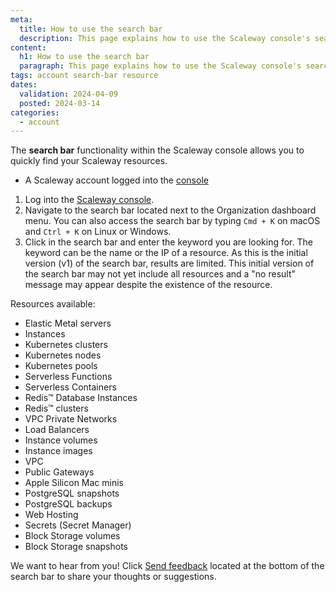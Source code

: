 ```yaml
---
meta:
  title: How to use the search bar
  description: This page explains how to use the Scaleway console's search bar
content:
  h1: How to use the search bar
  paragraph: This page explains how to use the Scaleway console's search bar
tags: account search-bar resource
dates:
  validation: 2024-04-09
  posted: 2024-03-14
categories:
  - account
---
```


The **search bar** functionality within the Scaleway console allows you to quickly find your Scaleway resources.

<Macro id="requirements" />

- A Scaleway account logged into the [console](https://console.scaleway.com)

1. Log into the [Scaleway console](https://console.scaleway.com).
2. Navigate to the search bar located next to the Organization dashboard menu.
    <Message type="tip">
      You can also access the search bar by typing `Cmd + K` on macOS and `Ctrl + K` on Linux or Windows.
    </Message>
3. Click in the search bar and enter the keyword you are looking for. The keyword can be the name or the IP of a resource.
    <Message type="note">
    As this is the initial version (v1) of the search bar, results are limited. This initial version of the search bar may not yet include all resources and a "no result" message may appear despite the existence of the resource.
    </Message>

Resources available:
 - Elastic Metal servers
 - Instances
 - Kubernetes clusters
 - Kubernetes nodes
 - Kubernetes pools
 - Serverless Functions
 - Serverless Containers 
 - Redis™ Database Instances
 - Redis™ clusters
 - VPC Private Networks
 - Load Balancers
 - Instance volumes
 - Instance images
 - VPC
 - Public Gateways
 - Apple Silicon Mac minis
 - PostgreSQL snapshots
 - PostgreSQL backups
 - Web Hosting 
 - Secrets (Secret Manager)
 - Block Storage volumes
 - Block Storage snapshots

We want to hear from you! Click [Send feedback](https://scaleway.typeform.com/to/SQc4Etpe?typeform-source=jira.infra.online.net) located at the bottom of the search bar to share your thoughts or suggestions.


